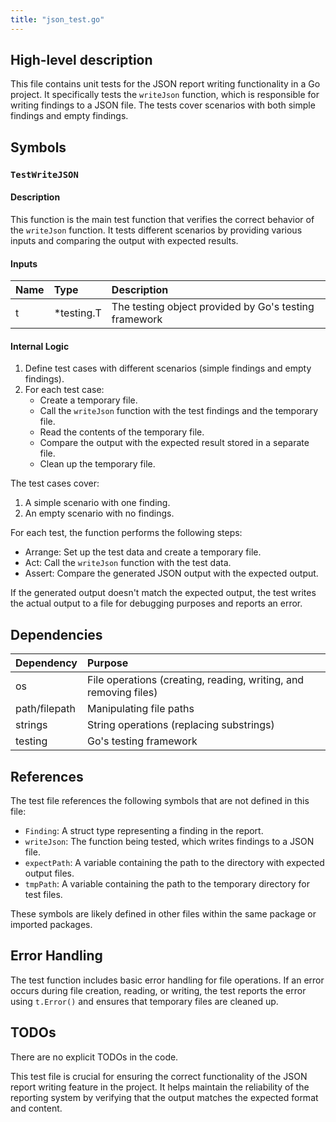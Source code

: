 ```yaml
---
title: "json_test.go"
---
```


## High-level description
This file contains unit tests for the JSON report writing functionality in a Go project. It specifically tests the `writeJson` function, which is responsible for writing findings to a JSON file. The tests cover scenarios with both simple findings and empty findings.

## Symbols

### `TestWriteJSON`
#### Description
This function is the main test function that verifies the correct behavior of the `writeJson` function. It tests different scenarios by providing various inputs and comparing the output with expected results.

#### Inputs
| Name | Type | Description |
|:-----|:-----|:------------|
| t | *testing.T | The testing object provided by Go's testing framework |

#### Internal Logic
1. Define test cases with different scenarios (simple findings and empty findings).
2. For each test case:
   - Create a temporary file.
   - Call the `writeJson` function with the test findings and the temporary file.
   - Read the contents of the temporary file.
   - Compare the output with the expected result stored in a separate file.
   - Clean up the temporary file.

The test cases cover:
1. A simple scenario with one finding.
2. An empty scenario with no findings.

For each test, the function performs the following steps:
- Arrange: Set up the test data and create a temporary file.
- Act: Call the `writeJson` function with the test data.
- Assert: Compare the generated JSON output with the expected output.

If the generated output doesn't match the expected output, the test writes the actual output to a file for debugging purposes and reports an error.

## Dependencies
| Dependency | Purpose |
|:-----------|:--------|
| os | File operations (creating, reading, writing, and removing files) |
| path/filepath | Manipulating file paths |
| strings | String operations (replacing substrings) |
| testing | Go's testing framework |

## References
The test file references the following symbols that are not defined in this file:
- `Finding`: A struct type representing a finding in the report.
- `writeJson`: The function being tested, which writes findings to a JSON file.
- `expectPath`: A variable containing the path to the directory with expected output files.
- `tmpPath`: A variable containing the path to the temporary directory for test files.

These symbols are likely defined in other files within the same package or imported packages.

## Error Handling
The test function includes basic error handling for file operations. If an error occurs during file creation, reading, or writing, the test reports the error using `t.Error()` and ensures that temporary files are cleaned up.

## TODOs
There are no explicit TODOs in the code.

This test file is crucial for ensuring the correct functionality of the JSON report writing feature in the project. It helps maintain the reliability of the reporting system by verifying that the output matches the expected format and content.